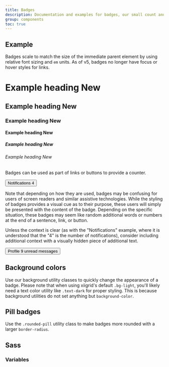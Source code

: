 ```yaml
---
title: Badges
description: Documentation and examples for badges, our small count and labeling component.
group: components
toc: true
---
```


## Example

Badges scale to match the size of the immediate parent element by using relative font sizing and `em` units. As of v5,
badges no longer have focus or hover styles for links.

<Snippet lang="html">
    <h1>Example heading <span class="badge">New</span></h1>
    <h2>Example heading <span class="badge">New</span></h2>
    <h3>Example heading <span class="badge">New</span></h3>
    <h4>Example heading <span class="badge">New</span></h4>
    <h5>Example heading <span class="badge">New</span></h5>
    <h6>Example heading <span class="badge">New</span></h6>
</Snippet>

Badges can be used as part of links or buttons to provide a counter.

<Snippet lang="html">
    <button type="button" class="btn btn-primary">
    Notifications <span class="badge">4</span>
    </button>
</Snippet>


Note that depending on how they are used, badges may be confusing for users of screen readers and similar assistive
technologies. While the styling of badges provides a visual cue as to their purpose, these users will simply be
presented with the content of the badge. Depending on the specific situation, these badges may seem like random
additional words or numbers at the end of a sentence, link, or button.

Unless the context is clear (as with the "Notifications" example, where it is understood that the "4" is the number of
notifications), consider including additional context with a visually hidden piece of additional text.

<Snippet lang="html">
    <button type="button" class="btn btn-primary">
    Profile <span class="badge">9</span>
    <span class="visually-hidden">unread messages</span>
    </button>
</Snippet>


## Background colors

Use our background utility classes to quickly change the appearance of a badge. Please note that when using xiigrid's
default `.bg-light`, you'll likely need a text color utility like `.text-dark` for proper styling. This is because
background utilities do not set anything but `background-color`.

## Pill badges

Use the `.rounded-pill` utility class to make badges more rounded with a larger `border-radius`.
## Sass

### Variables
